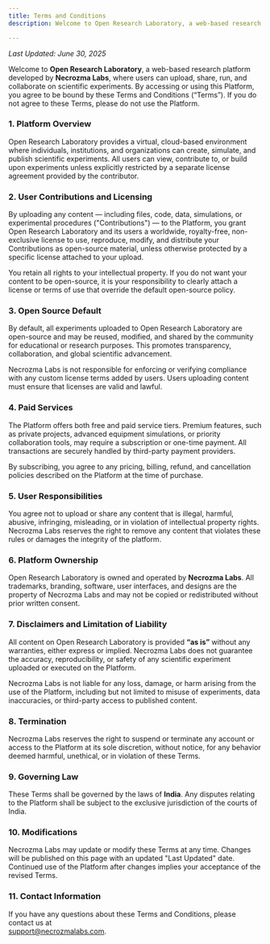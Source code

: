 ```yaml
---
title: Terms and Conditions
description: Welcome to Open Research Laboratory, a web-based research platform developed by Necrozma Labs.

---
```

_Last Updated: June 30, 2025_

Welcome to **Open Research Laboratory**, a web-based research platform developed by **Necrozma Labs**, where users can upload, share, run, and collaborate on scientific experiments. By accessing or using this Platform, you agree to be bound by these Terms and Conditions (“Terms”). If you do not agree to these Terms, please do not use the Platform.

### 1. Platform Overview

Open Research Laboratory provides a virtual, cloud-based environment where individuals, institutions, and organizations can create, simulate, and publish scientific experiments. All users can view, contribute to, or build upon experiments unless explicitly restricted by a separate license agreement provided by the contributor.

### 2. User Contributions and Licensing

By uploading any content — including files, code, data, simulations, or experimental procedures ("Contributions") — to the Platform, you grant Open Research Laboratory and its users a worldwide, royalty-free, non-exclusive license to use, reproduce, modify, and distribute your Contributions as open-source material, unless otherwise protected by a specific license attached to your upload.

You retain all rights to your intellectual property. If you do not want your content to be open-source, it is your responsibility to clearly attach a license or terms of use that override the default open-source policy.

### 3. Open Source Default

By default, all experiments uploaded to Open Research Laboratory are open-source and may be reused, modified, and shared by the community for educational or research purposes. This promotes transparency, collaboration, and global scientific advancement.

Necrozma Labs is not responsible for enforcing or verifying compliance with any custom license terms added by users. Users uploading content must ensure that licenses are valid and lawful.

### 4. Paid Services

The Platform offers both free and paid service tiers. Premium features, such as private projects, advanced equipment simulations, or priority collaboration tools, may require a subscription or one-time payment. All transactions are securely handled by third-party payment providers.

By subscribing, you agree to any pricing, billing, refund, and cancellation policies described on the Platform at the time of purchase.

### 5. User Responsibilities

You agree not to upload or share any content that is illegal, harmful, abusive, infringing, misleading, or in violation of intellectual property rights. Necrozma Labs reserves the right to remove any content that violates these rules or damages the integrity of the platform.

### 6. Platform Ownership

Open Research Laboratory is owned and operated by **Necrozma Labs**. All trademarks, branding, software, user interfaces, and designs are the property of Necrozma Labs and may not be copied or redistributed without prior written consent.

### 7. Disclaimers and Limitation of Liability

All content on Open Research Laboratory is provided **“as is”** without any warranties, either express or implied. Necrozma Labs does not guarantee the accuracy, reproducibility, or safety of any scientific experiment uploaded or executed on the Platform.

Necrozma Labs is not liable for any loss, damage, or harm arising from the use of the Platform, including but not limited to misuse of experiments, data inaccuracies, or third-party access to published content.

### 8. Termination

Necrozma Labs reserves the right to suspend or terminate any account or access to the Platform at its sole discretion, without notice, for any behavior deemed harmful, unethical, or in violation of these Terms.

### 9. Governing Law

These Terms shall be governed by the laws of **India**. Any disputes relating to the Platform shall be subject to the exclusive jurisdiction of the courts of India.

### 10. Modifications

Necrozma Labs may update or modify these Terms at any time. Changes will be published on this page with an updated "Last Updated" date. Continued use of the Platform after changes implies your acceptance of the revised Terms.

### 11. Contact Information

If you have any questions about these Terms and Conditions, please contact us at  
[support@necrozmalabs.com](mailto:support@necrozmalabs.com).
